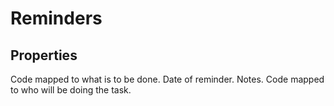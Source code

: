 
# Reminders

## Properties

<Properties>
    <Property name={"act_ActivitySubCode"} type={"integer"}>
        Code mapped to what is to be done.
        <ActivitySubCodeDataTable />
    </Property>
    <Property name={"act_Date"} type={"datetime"}>
        Date of reminder.
    </Property>
    <Property name={"act_Notes"} type={"string"}>
        Notes.
    </Property>
    <Property name={"act_WhoDidIt"} type={"integer"}>
        Code mapped to who will be doing the task.
        <WhoDidItDataTable />
    </Property>
</Properties>